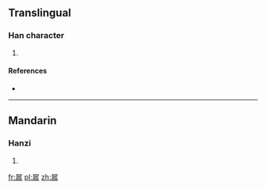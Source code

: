 ==Translingual==

===Han character===
{{Han char|rn=44|rad=尸|as=07|sn=10|four=|canj=尸一一女 (SMMV)|ids=⿸[[尸]][[辰]]}}

# {{defn|Han|sort=尸07}}

====References====
* {{Han ref|kx=0302.050|dkj=07710|dj=0599.180|hdz=20975.020|uh=5C52|ud=23634}}

----

==Mandarin==

===Hanzi===
{{cmn-hanzi|pin=[[chén]] ([[chen2]])|wg=ch'en<sup>2</sup>}}

# {{defn|lang=cmn|sort=尸07}}

[[fr:屒]]
[[pl:屒]]
[[zh:屒]]